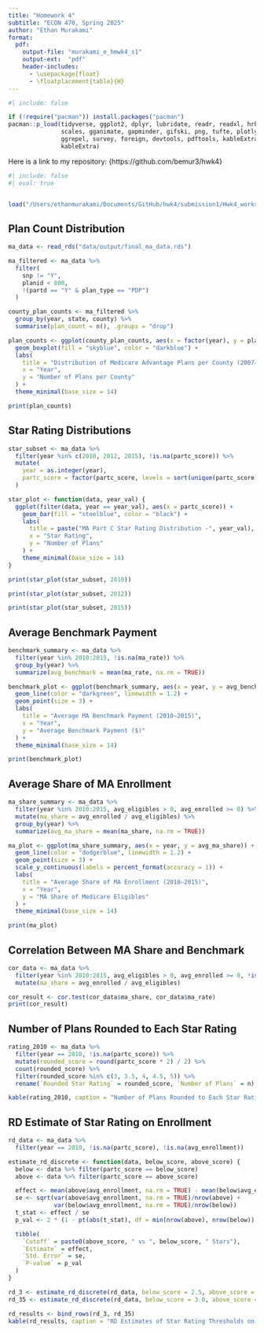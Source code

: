 ```yaml
---
title: "Homework 4"
subtitle: "ECON 470, Spring 2025"
author: "Ethan Murakami"
format:
  pdf:
    output-file: "murakami_e_hmwk4_s1"
    output-ext:  "pdf"
    header-includes:
      - \usepackage{float}
      - \floatplacement{table}{H}
---
```


```r
#| include: false

if (!require("pacman")) install.packages("pacman")
pacman::p_load(tidyverse, ggplot2, dplyr, lubridate, readr, readxl, hrbrthemes, fixest,
               scales, gganimate, gapminder, gifski, png, tufte, plotly, OECD,
               ggrepel, survey, foreign, devtools, pdftools, kableExtra, modelsummary,
               kableExtra)
```

Here is a link to my repository: {https://github.com/bemur3/hwk4}

\newpage 

```r
#| include: false
#| eval: true


load("/Users/ethanmurakami/Documents/GitHub/hwk4/submission1/Hwk4_workspace.Rdata")
```


\newpage 


## Plan Count Distribution

```r
ma_data <- read_rds("data/output/final_ma_data.rds")

ma_filtered <- ma_data %>%
  filter(
    snp != "Y",
    planid < 800,
    !(partd == "Y" & plan_type == "PDP")
  )

county_plan_counts <- ma_filtered %>%
  group_by(year, state, county) %>%
  summarise(plan_count = n(), .groups = "drop")

plan_counts <- ggplot(county_plan_counts, aes(x = factor(year), y = plan_count)) +
  geom_boxplot(fill = "skyblue", color = "darkblue") +
  labs(
    title = "Distribution of Medicare Advantage Plans per County (2007–2015)",
    x = "Year",
    y = "Number of Plans per County"
  ) +
  theme_minimal(base_size = 14)

print(plan_counts)
```

\newpage 

## Star Rating Distributions

```r
star_subset <- ma_data %>%
  filter(year %in% c(2010, 2012, 2015), !is.na(partc_score)) %>%
  mutate(
    year = as.integer(year),
    partc_score = factor(partc_score, levels = sort(unique(partc_score)))
  )

star_plot <- function(data, year_val) {
  ggplot(filter(data, year == year_val), aes(x = partc_score)) +
    geom_bar(fill = "steelblue", color = "black") +
    labs(
      title = paste("MA Part C Star Rating Distribution -", year_val),
      x = "Star Rating",
      y = "Number of Plans"
    ) +
    theme_minimal(base_size = 14)
}

print(star_plot(star_subset, 2010))
```

```r
print(star_plot(star_subset, 2012))
```

```r
print(star_plot(star_subset, 2015))
```

\newpage 

## Average Benchmark Payment

```r
benchmark_summary <- ma_data %>%
  filter(year %in% 2010:2015, !is.na(ma_rate)) %>%
  group_by(year) %>%
  summarize(avg_benchmark = mean(ma_rate, na.rm = TRUE))

benchmark_plot <- ggplot(benchmark_summary, aes(x = year, y = avg_benchmark)) +
  geom_line(color = "darkgreen", linewidth = 1.2) +
  geom_point(size = 3) +
  labs(
    title = "Average MA Benchmark Payment (2010–2015)",
    x = "Year",
    y = "Average Benchmark Payment ($)"
  ) +
  theme_minimal(base_size = 14)

print(benchmark_plot)
```

\newpage 

## Average Share of MA Enrollment

```r
ma_share_summary <- ma_data %>%
  filter(year %in% 2010:2015, avg_eligibles > 0, avg_enrolled >= 0) %>%
  mutate(ma_share = avg_enrolled / avg_eligibles) %>%
  group_by(year) %>%
  summarize(avg_ma_share = mean(ma_share, na.rm = TRUE))

ma_plot <- ggplot(ma_share_summary, aes(x = year, y = avg_ma_share)) +
  geom_line(color = "dodgerblue", linewidth = 1.2) +
  geom_point(size = 3) +
  scale_y_continuous(labels = percent_format(accuracy = 1)) +
  labs(
    title = "Average Share of MA Enrollment (2010–2015)",
    x = "Year",
    y = "MA Share of Medicare Eligibles"
  ) +
  theme_minimal(base_size = 14)

print(ma_plot)
```

## Correlation Between MA Share and Benchmark

```r
cor_data <- ma_data %>%
  filter(year %in% 2010:2015, avg_eligibles > 0, avg_enrolled >= 0, !is.na(ma_rate)) %>%
  mutate(ma_share = avg_enrolled / avg_eligibles)

cor_result <- cor.test(cor_data$ma_share, cor_data$ma_rate)
print(cor_result)
```

\newpage 

## Number of Plans Rounded to Each Star Rating

```r
rating_2010 <- ma_data %>%
  filter(year == 2010, !is.na(partc_score)) %>%
  mutate(rounded_score = round(partc_score * 2) / 2) %>%
  count(rounded_score) %>%
  filter(rounded_score %in% c(3, 3.5, 4, 4.5, 5)) %>%
  rename(`Rounded Star Rating` = rounded_score, `Number of Plans` = n)

kable(rating_2010, caption = "Number of Plans Rounded to Each Star Rating in 2010")
```

\newpage 

## RD Estimate of Star Rating on Enrollment

```r
rd_data <- ma_data %>%
  filter(year == 2010, !is.na(partc_score), !is.na(avg_enrollment))

estimate_rd_discrete <- function(data, below_score, above_score) {
  below <- data %>% filter(partc_score == below_score)
  above <- data %>% filter(partc_score == above_score)

  effect <- mean(above$avg_enrollment, na.rm = TRUE) - mean(below$avg_enrollment, na.rm = TRUE)
  se <- sqrt(var(above$avg_enrollment, na.rm = TRUE)/nrow(above) +
             var(below$avg_enrollment, na.rm = TRUE)/nrow(below))
  t_stat <- effect / se
  p_val <- 2 * (1 - pt(abs(t_stat), df = min(nrow(above), nrow(below)) - 1))

  tibble(
    `Cutoff` = paste0(above_score, " vs ", below_score, " Stars"),
    `Estimate` = effect,
    `Std. Error` = se,
    `P-value` = p_val
  )
}

rd_3 <- estimate_rd_discrete(rd_data, below_score = 2.5, above_score = 3.0)
rd_35 <- estimate_rd_discrete(rd_data, below_score = 3.0, above_score = 3.5)

rd_results <- bind_rows(rd_3, rd_35)
kable(rd_results, caption = "RD Estimates of Star Rating Thresholds on Enrollment")
```
